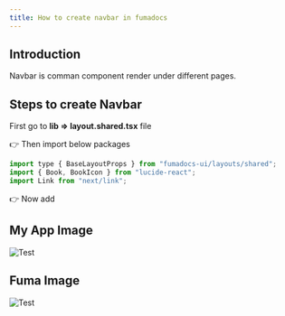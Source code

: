 ```yaml
---
title: How to create navbar in fumadocs
---
```


## Introduction

Navbar is comman component render under different pages.

## Steps to create Navbar

First go to **lib => layout.shared.tsx** file

👉 Then import below packages

```js
import type { BaseLayoutProps } from "fumadocs-ui/layouts/shared";
import { Book, BookIcon } from "lucide-react";
import Link from "next/link";
```

👉 Now add

## My App Image

![Test](/images/test.png)

## Fuma Image

![Test](/images/fumadocs/fuma.png)
